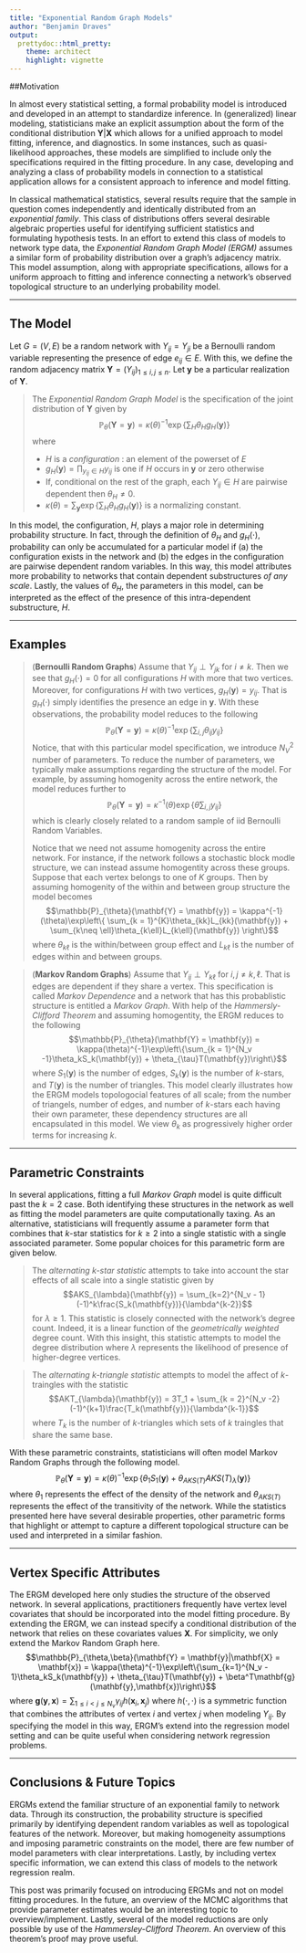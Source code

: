 ```yaml
---
title: "Exponential Random Graph Models"
author: "Benjamin Draves"
output:
  prettydoc::html_pretty:
    theme: architect
    highlight: vignette
---
```


##Motivation 

In almost every statistical setting, a formal probability model is introduced and developed in an attempt to standardize inference. In (generalized) linear modeling, statisticians make an explicit assumption about the form of the conditional distribution $\mathbf{Y}|\mathbf{X}$ which allows for a unified approach to model fitting, inference, and diagnostics. In some instances, such as quasi-likelihood approaches, these models are simplified to include only the specifications required in the fitting procedure. In any case, developing and analyzing a class of probability models in connection to a statistical application allows for a consistent approach to inference and model fitting. 

In classical mathematical statistics, several results require that the sample in question comes independently and identically distributed from an _exponential family_. This class of distributions offers several desirable algebraic properties useful for identifying sufficient statistics and formulating hypothesis tests. In an effort to extend this class of models to network type data, the _Exponential Random Graph Model (ERGM)_ assumes a similar form of probability distribution over a graph's adjacency matrix. This model assumption, along with appropriate specifications, allows for a uniform approach to fitting and inference connecting a network's observed topological structure to an underlying probability model. 

***
## The Model 

Let $G = (V,E)$ be a random network with $Y_{ij} = Y_{ji}$ be a Bernoulli random variable representing the presence of edge $e_{ij}\in E$. With this, we define the random adjacency matrix $\mathbf{Y} = (Y_{ij})_{1\leq i,j\leq n}$. Let $\mathbf{y}$ be a particular realization of $\mathbf{Y}$. 

> The _Exponential Random Graph Model_ is the specification of the joint distribution of $\mathbf{Y}$ given by $$\mathbb{P}_{\theta}(\mathbf{Y} = \mathbf{y}) =\kappa(\theta)^{-1} \exp\left\{\sum_{H}\theta_{H}g_H(\mathbf{y})\right\}$$ 
>where 
>
> * $H$ is a _configuration_ : an element of the powerset of $E$
> * $g_H(\mathbf{y}) = \prod_{y_{ij}\in H}y_{ij}$ is one if $H$ occurs in $\mathbf{y}$ or zero otherwise
> * If, conditional on the rest of the graph, each $Y_{ij}\in H$ are pairwise dependent then $\theta_H \neq 0$.
> * $\kappa(\theta) = \sum_{\mathbf{y}}\exp\left\{\sum_{H}\theta_{H}g_H(\mathbf{y})\right\}$ is a normalizing constant. 

In this model, the configuration, $H$, plays a major role in determining probability structure. In fact, through the definition of $\theta_H$ and $g_H(\cdot)$, probability can only be accumulated for a particular model if (a) the configuration exists in the network and (b) the edges in the configuration are pairwise dependent random variables. In this way, this model attributes more probability to networks that contain dependent substructures _of any scale_. Lastly, the values of $\theta_H$, the parameters in this model, can be interpreted as the effect of the presence of this intra-dependent substructure, $H$.  

***
## Examples

> (**Bernoulli Random Graphs**) Assume that $Y_{ij}\perp Y_{jk}$ for $i \neq k$. Then we see that $g_H(\cdot) = 0$ for all configurations $H$ with more that two vertices. Moreover, for configurations $H$ with two vertices, $g_H(\mathbf{y}) = y_{ij}$. That is $g_H(\cdot)$ simply identifies the presence an edge in $\mathbf{y}$. With these observations, the probability model reduces to the following $$\mathbb{P}_{\theta}(\mathbf{Y} = \mathbf{y}) = \kappa(\theta)^{-1}\exp\left\{\sum_{i,j}\theta_{ij}y_{ij}\right\}$$
Notice, that with this particular model specification, we introduce $N_V^2$ number of parameters. To reduce the number of parameters, we typically make assumptions regarding the structure of the model. For example, by assuming homogenity across the entire network, the model reduces further to $$\mathbb{P}_{\theta}(\mathbf{Y} = \mathbf{y}) = \kappa^{-1}(\theta)\exp\left\{\theta\sum_{i,j}y_{ij}\right\}$$ which is clearly closely related to a random sample of iid Bernoulli Random Variables. 
>
> Notice that we need not assume homogenity across the entire network. For instance, if the network follows a stochastic block modle structure, we can instead assume homogentity across these groups. Suppose that each vertex belongs to one of $K$ groups. Then by assuming homogenity of the within and between group structure the model becomes $$\mathbb{P}_{\theta}(\mathbf{Y} = \mathbf{y}) = \kappa^{-1}(\theta)\exp\left\{
\sum_{k = 1}^{K}\theta_{kk}L_{kk}(\mathbf{y}) + \sum_{k\neq \ell}\theta_{k\ell}L_{k\ell}(\mathbf{y})
\right\}$$ where $\theta_{k\ell}$ is the within/between group effect and $L_{k\ell}$ is the number of edges within and between groups. 

> (**Markov Random Graphs**) Assume that $Y_{ij}\perp Y_{k\ell}$ for $i,j\neq k,\ell$. That is edges are dependent if they share a vertex. This specification is called _Markov Dependence_ and a network that has this probablistic structure is entitled a _Markov Graph_. With help of the _Hammersly-Clifford Theorem_ and assuming homogentity, the ERGM reduces to the following $$\mathbb{P}_{\theta}(\mathbf{Y} = \mathbf{y}) = \kappa(\theta)^{-1}\exp\left\{\sum_{k = 1}^{N_v -1}\theta_kS_k(\mathbf{y}) + \theta_{\tau}T(\mathbf{y})\right\}$$
where $S_1(\mathbf{y})$ is the number of edges, $S_k(\mathbf{y})$ is the number of $k$-stars, and $T(\mathbf{y})$ is the number of triangles. This model clearly illustrates how the ERGM models topologocial features of all scale; from the number of triangels, number of edges, and number of $k$-stars each having their own parameter, these dependency structures are all encapsulated in this model. We view $\theta_k$ as progressively higher order terms for increasing $k$.

***
## Parametric Constraints

In several applications, fitting a full _Markov Graph_ model is quite difficult past the $k=2$ case. Both identifying these structures in the network as well as fitting the model parameters are quite computationally taxing. As an alternative, statisticians will frequently assume a parameter form that combines that $k$-star statistics for $k\geq 2$ into a single statistic with a single associated parameter. Some popular choices for this parametric form are given below.

> The _alternating k-star statistic_ attempts to take into account the star effects of all scale into a single statistic given by $$AKS_{\lambda}(\mathbf{y}) = \sum_{k=2}^{N_v - 1}(-1)^k\frac{S_k(\mathbf{y})}{\lambda^{k-2}}$$
for $\lambda \geq 1$. This statistic is closely connected with the network's degree count. Indeed, it is a linear function of the _geometrically weighted_ degree count. With this insight, this statistic attempts to model the degree distribution where $\lambda$ represents the likelihood of presence of higher-degree vertices. 

> The _alternating k-triangle statistic_ attempts to model the affect of $k$-traingles with the statistic $$AKT_{\lambda}(\mathbf{y}) = 3T_1 + \sum_{k = 2}^{N_v -2}(-1)^{k+1}\frac{T_k(\mathbf{y})}{\lambda^{k-1}}$$ where $T_k$ is the number of $k$-triangles which sets of $k$ traingles that share the same base. 

With these parametric constraints, statisticians will often model Markov Random Graphs through the following model. 
$$\mathbb{P}_{\theta}(\mathbf{Y} = \mathbf{y}) = \kappa(\theta)^{-1}\exp\left\{\theta_1S_1(\mathbf{y})+ \theta_{AKS(T)}AKS(T)_{\lambda}(\mathbf{y})\right\}$$
where $\theta_{1}$ represents the effect of the density of the network and $\theta_{AKS(T)}$ represents the effect of the transitivity of the network. While the statistics presented here have several desirable properties, other parametric forms that highlight or attempt to capture a different topological structure can be used and interpreted in a similar fashion. 

***
## Vertex Specific Attributes

The ERGM developed here only studies the structure of the observed network. In several applications, practitioners frequently have vertex level covariates that should be incorporated into the model fitting procedure. By extending the ERGM, we can instead specify a conditional distribution of the network that relies on these covariates values $\mathbf{X}$. For simplicity, we only extend the Markov Random Graph here. 
$$\mathbb{P}_{\theta,\beta}(\mathbf{Y} = \mathbf{y}|\mathbf{X} = \mathbf{x}) = \kappa(\theta)^{-1}\exp\left\{\sum_{k=1}^{N_v - 1}\theta_kS_k(\mathbf{y}) + \theta_{\tau}T(\mathbf{y}) + \beta^T\mathbf{g}(\mathbf{y},\mathbf{x})\right\}$$
where $\mathbf{g}(\mathbf{y},\mathbf{x}) = \sum_{1\leq i <j \leq N_v}\gamma_{ij}h(\mathbf{x}_i, \mathbf{x}_j)$ where $h(\cdot, \cdot)$ is a symmetric function that combines the attributes of vertex $i$ and vertex $j$ when modeling $Y_{ij}$. By specifying the model in this way, ERGM's extend into the regression model setting and can be quite useful when considering network regression problems.

***
## Conclusions & Future Topics

ERGMs extend the familiar structure of an exponential family to network data. Through its construction, the probability structure is specified primarily by identifying dependent random variables as well as topological features of the network. Moreover, but making homogeneity assumptions and imposing parametric constraints on the model, there are few number of model parameters with clear interpretations. Lastly, by including vertex specific information, we can extend this class of models to the network regression realm. 

This post was primarily focused on introducing ERGMs and not on model fitting procedures. In the future, an overview of the MCMC algorithms that provide parameter estimates would be an interesting topic to overview/implement. Lastly, several of the model reductions are only possible by use of the _Hammersley-Clifford Theorem_. An overview of this theorem's proof may prove useful. 





